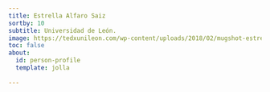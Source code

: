 ```yaml
---
title: Estrella Alfaro Saiz
sortby: 10
subtitle: Universidad de León.
image: https://tedxunileon.com/wp-content/uploads/2018/02/mugshot-estrella-alfaro-saiz.jpg
toc: false
about:
  id: person-profile
  template: jolla
 
---
```


:::{#person-profile}
:::




